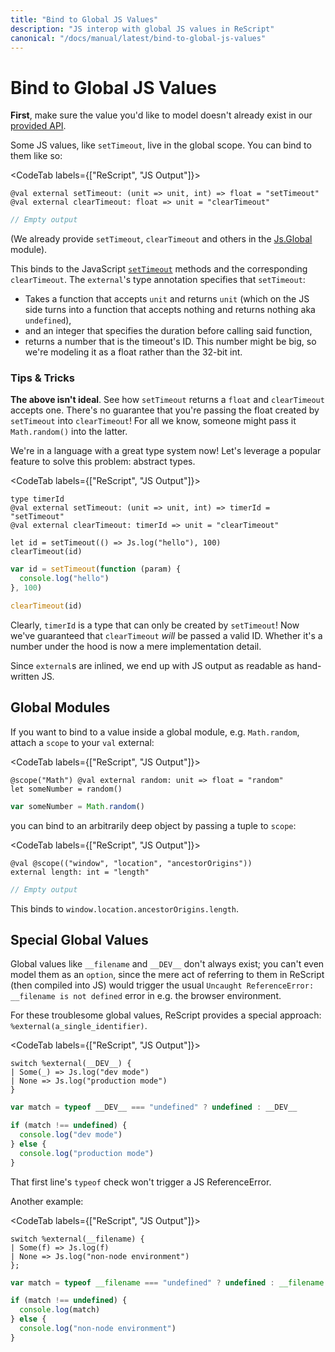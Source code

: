 ```yaml
---
title: "Bind to Global JS Values"
description: "JS interop with global JS values in ReScript"
canonical: "/docs/manual/latest/bind-to-global-js-values"
---
```


# Bind to Global JS Values

**First**, make sure the value you'd like to model doesn't already exist in our [provided API](api/js).

Some JS values, like `setTimeout`, live in the global scope. You can bind to them like so:

<CodeTab labels={["ReScript", "JS Output"]}>

```res example
@val external setTimeout: (unit => unit, int) => float = "setTimeout"
@val external clearTimeout: float => unit = "clearTimeout"
```

```js
// Empty output
```

</CodeTab>

(We already provide `setTimeout`, `clearTimeout` and others in the [Js.Global](api/js/global) module).

This binds to the JavaScript [`setTimeout`](https://developer.mozilla.org/en-US/docs/Web/API/WindowOrworkerGlobalScope/setTimeout) methods and the corresponding `clearTimeout`. The `external`'s type annotation specifies that `setTimeout`:

- Takes a function that accepts `unit` and returns `unit` (which on the JS side turns into a function that accepts nothing and returns nothing aka `undefined`),
- and an integer that specifies the duration before calling said function,
- returns a number that is the timeout's ID. This number might be big, so we're modeling it as a float rather than the 32-bit int.

### Tips & Tricks

**The above isn't ideal**. See how `setTimeout` returns a `float` and `clearTimeout` accepts one. There's no guarantee that you're passing the float created by `setTimeout` into `clearTimeout`! For all we know, someone might pass it `Math.random()` into the latter.

We're in a language with a great type system now! Let's leverage a popular feature to solve this problem: abstract types.

<CodeTab labels={["ReScript", "JS Output"]}>

```res example
type timerId
@val external setTimeout: (unit => unit, int) => timerId = "setTimeout"
@val external clearTimeout: timerId => unit = "clearTimeout"

let id = setTimeout(() => Js.log("hello"), 100)
clearTimeout(id)
```

```js
var id = setTimeout(function (param) {
  console.log("hello")
}, 100)

clearTimeout(id)
```

</CodeTab>

Clearly, `timerId` is a type that can only be created by `setTimeout`! Now we've guaranteed that `clearTimeout` _will_ be passed a valid ID. Whether it's a number under the hood is now a mere implementation detail.

Since `external`s are inlined, we end up with JS output as readable as hand-written JS.

## Global Modules

If you want to bind to a value inside a global module, e.g. `Math.random`, attach a `scope` to your `val` external:

<CodeTab labels={["ReScript", "JS Output"]}>

```res example
@scope("Math") @val external random: unit => float = "random"
let someNumber = random()
```

```js
var someNumber = Math.random()
```

</CodeTab>

you can bind to an arbitrarily deep object by passing a tuple to `scope`:

<CodeTab labels={["ReScript", "JS Output"]}>

```res example
@val @scope(("window", "location", "ancestorOrigins"))
external length: int = "length"
```

```js
// Empty output
```

</CodeTab>

This binds to `window.location.ancestorOrigins.length`.

## Special Global Values

Global values like `__filename` and `__DEV__` don't always exist; you can't even model them as an `option`, since the mere act of referring to them in ReScript (then compiled into JS) would trigger the usual `Uncaught ReferenceError: __filename is not defined` error in e.g. the browser environment.

For these troublesome global values, ReScript provides a special approach: `%external(a_single_identifier)`.

<CodeTab labels={["ReScript", "JS Output"]}>

```res example
switch %external(__DEV__) {
| Some(_) => Js.log("dev mode")
| None => Js.log("production mode")
}
```

```js
var match = typeof __DEV__ === "undefined" ? undefined : __DEV__

if (match !== undefined) {
  console.log("dev mode")
} else {
  console.log("production mode")
}
```

</CodeTab>

That first line's `typeof` check won't trigger a JS ReferenceError.

Another example:

<CodeTab labels={["ReScript", "JS Output"]}>

```res example
switch %external(__filename) {
| Some(f) => Js.log(f)
| None => Js.log("non-node environment")
};
```

```js
var match = typeof __filename === "undefined" ? undefined : __filename

if (match !== undefined) {
  console.log(match)
} else {
  console.log("non-node environment")
}
```

</CodeTab>

<!-- TODO: revamp this page. Not good. Tell to use globalThis["foo"], and look in our stdlib -->
